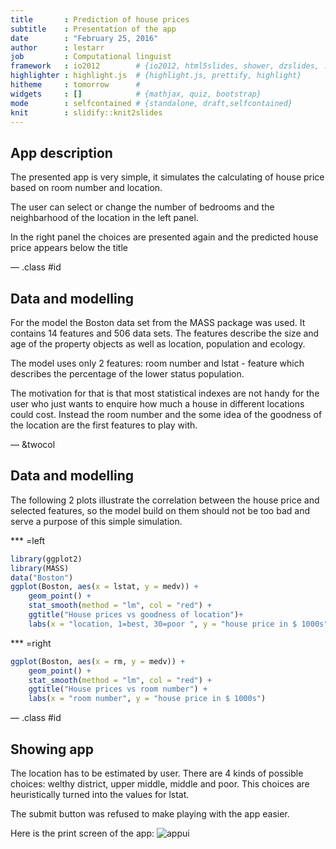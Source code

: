 ```yaml
---
title       : Prediction of house prices 
subtitle    : Presentation of the app 
date        : "February 25, 2016"
author      : lestarr
job         : Computational linguist
framework   : io2012        # {io2012, html5slides, shower, dzslides, ...}
highlighter : highlight.js  # {highlight.js, prettify, highlight}
hitheme     : tomorrow      # 
widgets     : []            # {mathjax, quiz, bootstrap}
mode        : selfcontained # {standalone, draft,selfcontained}
knit        : slidify::knit2slides
---
```


## App description

The presented app is very simple, it simulates the calculating of house price based on room number and location.

The user can select or change the number of bedrooms and the neighbarhood of the location in the left panel.

In the right panel the choices are presented again and the predicted house price appears below the title


--- .class #id 

## Data and modelling

For the model the Boston data set from the MASS package was used. It contains 14 features and 506 data sets. The features describe the size and age of the property objects as well as location, population and ecology.

The model uses only 2 features: room number and lstat - feature which describes the percentage of the lower status population. 

The motivation for that is that most statistical indexes are not handy for the user who just wants to enquire how much a house in different locations could cost. Instead the room number and the some idea of the goodness of the location are the first features to play with.


--- &twocol

## Data and modelling
The following 2 plots illustrate the correlation between the house price and selected features, so the model build on them should not be too bad and serve a purpose of this simple simulation.

*** =left

```r
library(ggplot2)
library(MASS)
data("Boston")
ggplot(Boston, aes(x = lstat, y = medv)) + 
    geom_point() +
    stat_smooth(method = "lm", col = "red") + 
    ggtitle("House prices vs goodness of location")+
    labs(x = "location, 1=best, 30=poor ", y = "house price in $ 1000s")
```

*** =right

```r
ggplot(Boston, aes(x = rm, y = medv)) +
    geom_point() +
    stat_smooth(method = "lm", col = "red") +
    ggtitle("House prices vs room number") +
    labs(x = "room number", y = "house price in $ 1000s")

```


--- .class #id 


## Showing app

The location has to be estimated by user. There are 4 kinds of possible choices: welthy district, upper middle, middle and poor. This choices are heuristically turned into the values for lstat. 

The submit button was refused to make playing with the app easier.

Here is the print screen of the app:
![appui](app_ui_small.png)


